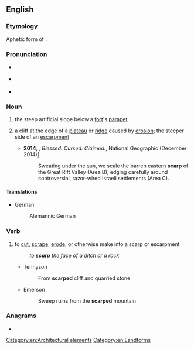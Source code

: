 ==English==

===Etymology===
Aphetic form of {{m|en|escarp}}.

===Pronunciation===
* {{a|RP}} {{IPA|/skɑːp/|lang=en}}
* {{a|GA}} {{IPA|/skɑɹp/|lang=en}}
* {{rhymes|ɑː(r)p|lang=en}}

===Noun===
{{wikipedia}}
{{en-noun}}

# the steep artificial slope below a [[fort]]'s [[parapet]]
# {{lb|en|geology}} a cliff at the edge of a [[plateau]] or [[ridge]] caused by [[erosion]]; the steeper side of an [[escarpment]]
#* '''2014,''' {{w|Paul Salopek}}, ''Blessed. Cursed. Claimed.'', National Geographic (December 2014)[http://ngm.nationalgeographic.com/2014/12/pilgrim-roads/salopek-text]
#*: Sweating under the sun, we scale the barren eastern '''scarp''' of the Great Rift Valley (Area B), edging carefully around controversial, razor-wired Israeli settlements (Area C).

====Translations====
{{trans-top|cliff caused by erosion}}
* German:
*: Alemannic German {{t|gsw|Flueh|f}}
{{trans-mid}}
{{trans-bottom}}

===Verb===
{{en-verb}}

# {{lb|en|earth science|geography|transitive}} to [[cut]], [[scrape]], [[erode]], or otherwise make into a scarp or escarpment
#: ''to '''scarp''' the face of a ditch or a rock''
#* Tennyson
#*: From '''scarped''' cliff and quarried stone
#* Emerson
#*: Sweep ruins from the '''scarped''' mountain

===Anagrams===
* {{anagrams|en|APCRs|Carps|RSPCA|carps|craps|parcs|pracs|scrap}}

[[Category:en:Architectural elements]]
[[Category:en:Landforms]]